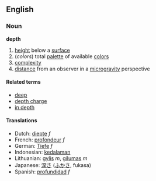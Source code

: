 ==English==
=== Noun ===
'''depth'''
#[[height]] below a [[surface]]
#(''colors'') total [[palette]] of available [[color]]s
#[[complexity]]
#[[distance]] from an observer in a [[microgravity]] perspective

====Related terms====
*[[deep]]
*[[depth charge]]
*[[in depth]]

==== Translations ====
*Dutch: [[diepte]] ''f''
*French: [[profondeur]] ''f''
*German: [[Tiefe]] ''f''
*Indonesian: [[dalam|kedalaman]]
*Lithuanian: [[gylis]] ''m'', [[gilumas]] ''m''
*Japanese: [[深さ]] ([[ふかさ]], fukasa)
*Spanish: [[profundidad]] ''f''